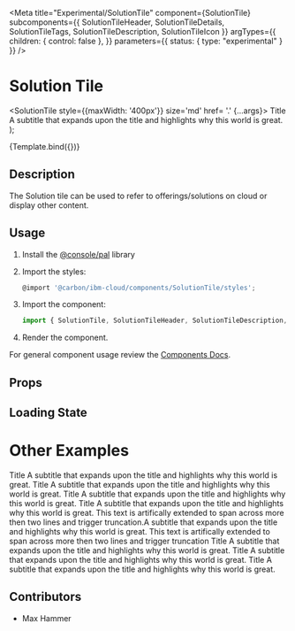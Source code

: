 

<Meta
  title="Experimental/SolutionTile"
  component={SolutionTile}
  subcomponents={{ SolutionTileHeader, SolutionTileDetails, SolutionTileTags, SolutionTileDescription, SolutionTileIcon }}
  argTypes={{
    children: { control: false },
  }}
  parameters={{ status: { type: "experimental" } }}
/>

# Solution Tile

  <SolutionTile style={{maxWidth: '400px'}} size='md' href= '.' {...args}>
    <SolutionTileHeader type='Product'>
      Title
      </SolutionTileHeader>
    <SolutionTileDescription>
      A subtitle that expands upon the title and highlights why this world is great.
    </SolutionTileDescription>
    <SolutionTileDetails details={[]} />
    <SolutionTileTags tags={[]} />
    <SolutionTileIcon>
      <Rocket size='32' />
    </SolutionTileIcon>
  </SolutionTile>
);

<Canvas>
  <Story
    name="Demo"
    args={{
    }}
  >
    {Template.bind({})}
  </Story>
</Canvas>

## Description
The Solution tile can be used to refer to offerings/solutions on cloud or display other content.

## Usage

1.  Install the [@console/pal](https://github.ibm.com/ibmcloud/pal#how-to-install-and-use) library
2.  Import the styles:

    ```js
    @import '@carbon/ibm-cloud/components/SolutionTile/styles';
    ```

3.  Import the component:

    ```js
    import { SolutionTile, SolutionTileHeader, SolutionTileDescription, SolutionTileDetails, SolutionTileTags, SolutionTileIcon } from '@carbon/ibm-cloud/components';
    ```

4.  Render the component.

For general component usage review the [Components Docs](https://pages.github.ibm.com/ibmcloud/pal/development-guidelines/components/overview).

## Props

<ArgsTable of={SolutionTile} />

## Loading State
<Canvas>
  <Story
    name="Skeleton"
  >
    <SolutionTileSkeleton style={{maxWidth: '400px'}} />
  </Story>
</Canvas>

# Other Examples
<Canvas>
  <Story
    name="With Details"
  >
    <SolutionTile style={{maxWidth: '400px'}} size='md' icon={Rocket} href= '.'>
    <SolutionTileHeader>
      Title
      </SolutionTileHeader>
    <SolutionTileDescription>
      A subtitle that expands upon the title and highlights why this world is great.
    </SolutionTileDescription>
    <SolutionTileDetails details={[{value:'Detail 1'}, {value: 'Detail 2'}, {value:'Detail 2'}, {value: 'Detail 3'}]} />
    <SolutionTileIcon>
      <Rocket size='32' />
    </SolutionTileIcon>
  </SolutionTile>
  </Story>
</Canvas>

<Canvas>
  <Story
    name="With Tags"
  >
    <SolutionTile style={{maxWidth: '400px'}} size='md' icon={Rocket} href= '.'>
    <SolutionTileHeader>
      Title
      </SolutionTileHeader>
    <SolutionTileDescription>
      A subtitle that expands upon the title and highlights why this world is great.
    </SolutionTileDescription>
    <SolutionTileDetails details={[{value:'Detail 1'}, {value: 'Detail 2'}, {value:'Detail 2'}, {value: 'Detail 3'}]} />
    <SolutionTileTags tags={[
    { name: "tag 1", type: "red" },
    { name: "tag 2", type: "red" },
    { name: "tag 1", type: "red" },
    { name: "tag 1", type: "red" },
    { name: "tag 2", type: "red" },
    { name: "tag 1", type: "red" },
  ]} />
   <SolutionTileIcon>
      <Rocket size='32' />
    </SolutionTileIcon>
  </SolutionTile>
  </Story>
</Canvas>

<Canvas>
  <Story
    name="With Content Type"
  >
    <SolutionTile style={{maxWidth: '400px'}} size='md' icon={Rocket} href= '.'>
    <SolutionTileHeader type='Product'>
      Title
      </SolutionTileHeader>
    <SolutionTileDescription>
      A subtitle that expands upon the title and highlights why this world is great.
    </SolutionTileDescription>
    <SolutionTileDetails details={[{value:'Detail 1'}, {value: 'Detail 2'}, {value:'Detail 2'}, {value: 'Detail 3'}]} />
  </SolutionTile>
  </Story>
</Canvas>

<Canvas>
  <Story
    name="With Truncation"
  >
    <SolutionTile style={{maxWidth: '400px'}} size='md' href= '.'>
    <SolutionTileHeader>
      Title
      </SolutionTileHeader>
    <SolutionTileDescription>
      A subtitle that expands upon the title and highlights why this world is great. This text is artifically extended to span across more then two lines and trigger truncation.A subtitle that expands upon the title and highlights why this world is great. This text is artifically extended to span across more then two lines and trigger truncation    </SolutionTileDescription>
  </SolutionTile>
  </Story>
</Canvas>

<Canvas>
  <Story
    name="In mixed dense grid"
  >
    <Grid condensed>
      <Column m={4} md={4} lg={4} xlg={4} max={4}>
        <SolutionTile size='lg' icon={Rocket} href= '.'>
          <SolutionTileHeader type='Product'>
            Title
            </SolutionTileHeader>
          <SolutionTileDescription>
            A subtitle that expands upon the title and highlights why this world is great.
          </SolutionTileDescription>
        </SolutionTile>
        </Column>
      <Column m={4} md={4} lg={4} xlg={4} max={4}>  
        <Grid condensed>
          <Column m={4} md={4} lg={4} xlg={4} max={4}>
            <SolutionTile  size='sm' icon={Rocket} href= '.'>
              <SolutionTileHeader type='Product'>
                Title
                </SolutionTileHeader>
              <SolutionTileDescription>
                A subtitle that expands upon the title and highlights why this world is great.
              </SolutionTileDescription>
            </SolutionTile>
          </Column>
          <Column m={4} md={4} lg={4} xlg={4} max={4}>
            <SolutionTile size='sm' icon={Rocket} href= '.'>
              <SolutionTileHeader type='Product'>
                Title
                </SolutionTileHeader>
              <SolutionTileDescription>
                A subtitle that expands upon the title and highlights why this world is great.
              </SolutionTileDescription>
            </SolutionTile>
          </Column>
        </Grid>
      </Column>
    </Grid>
  </Story>
</Canvas>


## Contributors
- Max Hammer